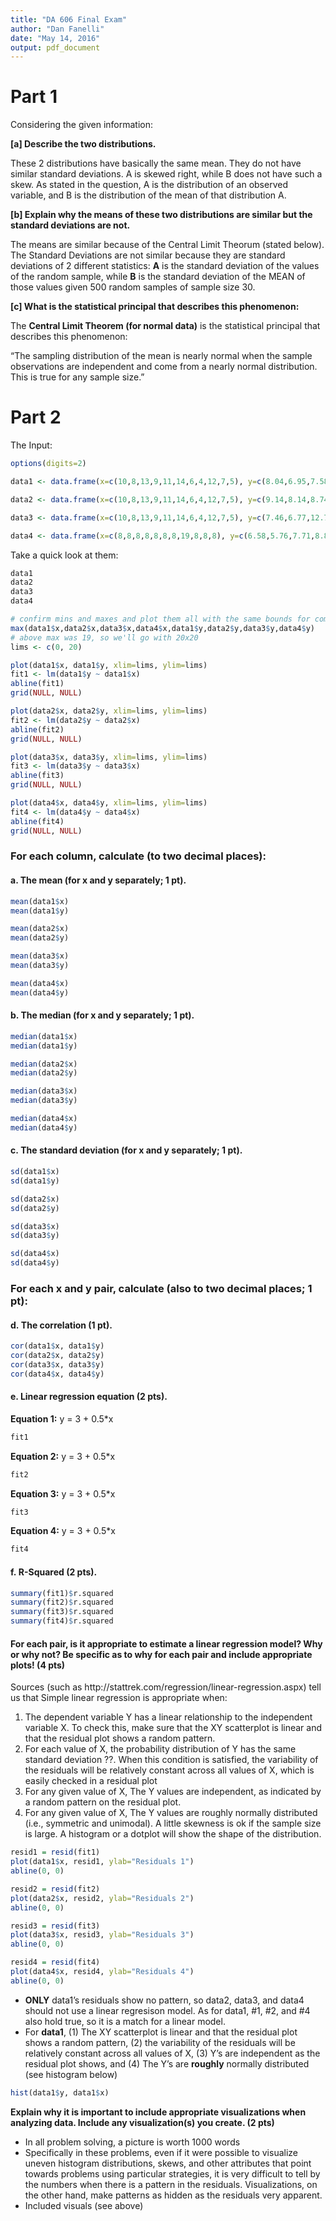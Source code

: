 ---
title: "DA 606 Final Exam"
author: "Dan Fanelli"
date: "May 14, 2016"
output: pdf_document
---

# Part 1

Considering the given information:

__[a] Describe the two distributions.__

These 2 distributions have basically the same mean.  They do not have similar standard deviations.  A is skewed right, while B does not have such a skew.  As stated in the question, A is the distribution of an observed variable, and B is the distribution of the mean of that distribution A.

__[b] Explain why the means of these two distributions are similar but the standard deviations are not.__

The means are similar because of the Central Limit Theorum (stated below). The Standard Deviations are not similar because they are standard deviations of 2 different statistics: __A__ is the standard deviation of the values of the random sample, while __B__ is the standard deviation of the MEAN of those values given 500 random samples of sample size 30.

__[c] What is the statistical principal that describes this phenomenon:__

The __Central Limit Theorem (for normal data)__ is the statistical principal that describes this phenomenon: 

"The sampling distribution of the mean is nearly normal when the sample observations are independent and come from a nearly normal distribution. This is true for any sample size."

# Part 2

The Input:

```{r}
options(digits=2)

data1 <- data.frame(x=c(10,8,13,9,11,14,6,4,12,7,5), y=c(8.04,6.95,7.58,8.81,8.33,9.96,7.24,4.26,10.84,4.82,5.68))

data2 <- data.frame(x=c(10,8,13,9,11,14,6,4,12,7,5), y=c(9.14,8.14,8.74,8.77,9.26,8.1,6.13,3.1,9.13,7.26,4.74))

data3 <- data.frame(x=c(10,8,13,9,11,14,6,4,12,7,5), y=c(7.46,6.77,12.74,7.11,7.81,8.84,6.08,5.39,8.15,6.42,5.73))

data4 <- data.frame(x=c(8,8,8,8,8,8,8,19,8,8,8), y=c(6.58,5.76,7.71,8.84,8.47,7.04,5.25,12.5,5.56,7.91,6.89))
```

Take a quick look at them:

```{r}
data1
data2
data3
data4

# confirm mins and maxes and plot them all with the same bounds for comparison:
max(data1$x,data2$x,data3$x,data4$x,data1$y,data2$y,data3$y,data4$y)
# above max was 19, so we'll go with 20x20
lims <- c(0, 20)

plot(data1$x, data1$y, xlim=lims, ylim=lims)
fit1 <- lm(data1$y ~ data1$x)
abline(fit1)
grid(NULL, NULL)

plot(data2$x, data2$y, xlim=lims, ylim=lims)
fit2 <- lm(data2$y ~ data2$x)
abline(fit2)
grid(NULL, NULL)

plot(data3$x, data3$y, xlim=lims, ylim=lims)
fit3 <- lm(data3$y ~ data3$x)
abline(fit3)
grid(NULL, NULL)

plot(data4$x, data4$y, xlim=lims, ylim=lims)
fit4 <- lm(data4$y ~ data4$x)
abline(fit4)
grid(NULL, NULL)

```

### For each column, calculate (to two decimal places):

#### a. The mean (for x and y separately; 1 pt).

```{r}
mean(data1$x)
mean(data1$y)

mean(data2$x)
mean(data2$y)

mean(data3$x)
mean(data3$y)

mean(data4$x)
mean(data4$y)
```

#### b. The median (for x and y separately; 1 pt).

```{r}
median(data1$x)
median(data1$y)

median(data2$x)
median(data2$y)

median(data3$x)
median(data3$y)

median(data4$x)
median(data4$y)
```

#### c. The standard deviation (for x and y separately; 1 pt).

```{r}
sd(data1$x)
sd(data1$y)

sd(data2$x)
sd(data2$y)

sd(data3$x)
sd(data3$y)

sd(data4$x)
sd(data4$y)
```

### For each x and y pair, calculate (also to two decimal places; 1 pt):

#### d. The correlation (1 pt).

```{r}
cor(data1$x, data1$y)
cor(data2$x, data2$y)
cor(data3$x, data3$y)
cor(data4$x, data4$y)
```

#### e. Linear regression equation (2 pts).

__Equation 1:__ y = 3 + 0.5*x

```{r}
fit1
```

__Equation 2:__ y = 3 + 0.5*x

```{r}
fit2
```

__Equation 3:__ y = 3 + 0.5*x

```{r}
fit3
```

__Equation 4:__ y = 3 + 0.5*x

```{r}
fit4
```

#### f. R-Squared (2 pts).

```{r}
summary(fit1)$r.squared 
summary(fit2)$r.squared 
summary(fit3)$r.squared 
summary(fit4)$r.squared 
```

#### For each pair, is it appropriate to estimate a linear regression model? Why or why not? Be specific as to why for each pair and include appropriate plots! (4 pts)

Sources (such as http://stattrek.com/regression/linear-regression.aspx) tell us that Simple linear regression is appropriate when:

1. The dependent variable Y has a linear relationship to the independent variable X. To check this, make sure that the XY scatterplot is linear and that the residual plot shows a random pattern. 
2. For each value of X, the probability distribution of Y has the same standard deviation ??. When this condition is satisfied, the variability of the residuals will be relatively constant across all values of X, which is easily checked in a residual plot
3. For any given value of X, The Y values are independent, as indicated by a random pattern on the residual plot.
4. For any given value of X, The Y values are roughly normally distributed (i.e., symmetric and unimodal). A little skewness is ok if the sample size is large. A histogram or a dotplot will show the shape of the distribution.


```{r}
resid1 = resid(fit1)
plot(data1$x, resid1, ylab="Residuals 1") 
abline(0, 0)

resid2 = resid(fit2)
plot(data2$x, resid2, ylab="Residuals 2") 
abline(0, 0)

resid3 = resid(fit3)
plot(data3$x, resid3, ylab="Residuals 3") 
abline(0, 0)

resid4 = resid(fit4)
plot(data4$x, resid4, ylab="Residuals 4") 
abline(0, 0)
```

* __ONLY__ data1's residuals show no pattern, so data2, data3, and data4 should not use a linear regresison model.  As for data1, #1, #2, and #4 also hold true, so it is a match for a linear model. 
* For __data1__, (1) The XY scatterplot is linear and that the residual plot shows a random pattern, (2) the variability of the residuals will be relatively constant across all values of X, (3) Y's are independent as the residual plot shows, and (4) The Y's are __roughly__ normally distributed (see histogram below)

```{r}
hist(data1$y, data1$x)
```

__Explain why it is important to include appropriate visualizations when analyzing data. Include any visualization(s) you create. (2 pts) __

* In all problem solving, a picture is worth 1000 words
* Specifically in these problems, even if it were possible to visualize uneven histogram distributions, skews, and other attributes that point towards problems using particular strategies, it is very difficult to tell by the numbers when there is a pattern in the residuals.  Visualizations, on the other hand, make patterns as hidden as the residuals very apparent.
* Included visuals (see above)